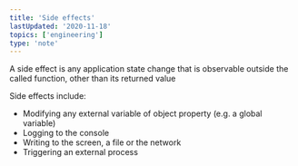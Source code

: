 ```yaml
---
title: 'Side effects'
lastUpdated: '2020-11-18'
topics: ['engineering']
type: 'note'
---
```


A side effect is any application state change that is observable outside the called function, other than its returned value

Side effects include:

- Modifying any external variable of object property (e.g. a global variable)
- Logging to the console
- Writing to the screen, a file or the network
- Triggering an external process
